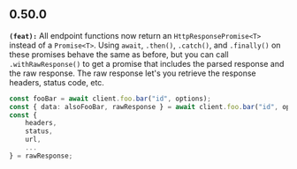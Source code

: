 ## 0.50.0
**`(feat):`** All endpoint functions now return an `HttpResponsePromise<T>` instead of a `Promise<T>`.
Using `await`, `.then()`, `.catch()`, and `.finally()` on these promises behave the same as before,
but you can call `.withRawResponse()` to get a promise that includes the parsed response and the raw response.
The raw response let's you retrieve the response headers, status code, etc.

```ts
const fooBar = await client.foo.bar("id", options);
const { data: alsoFooBar, rawResponse } = await client.foo.bar("id", options).withRawResponse();
const {
    headers,
    status,
    url,
    ...
} = rawResponse;
```


